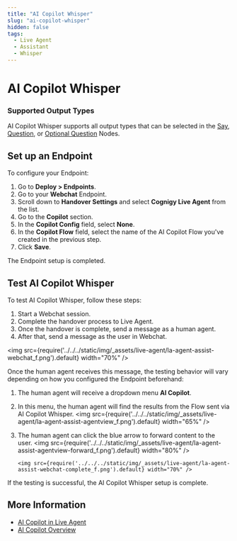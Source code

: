 ```yaml
---
title: "AI Copilot Whisper"
slug: "ai-copilot-whisper"
hidden: false
tags:
  - Live Agent
  - Assistant
  - Whisper
---
```



# AI Copilot Whisper 

<assistantSetup />
 
### Supported Output Types

AI Copilot Whisper supports all output types that can be selected in the [Say](../../ai/build/node-reference/overview.mdx), [Question](../../ai/build/node-reference/overview.mdx), or [Optional Question](../../ai/build/node-reference/overview.mdx) Nodes.

## Set up an Endpoint

To configure your Endpoint:

1. Go to **Deploy > Endpoints**.
2. Go to your **Webchat** Endpoint.
3. Scroll down to **Handover Settings** and select **Cognigy Live Agent** from the list.
4. Go to the **Copilot** section.
5. In the **Copilot Config** field, select **None**.
6. In the **Copilot Flow** field, select the name of the AI Copilot Flow you've created in the previous step.
7. Click **Save**.

The Endpoint setup is completed.

## Test AI Copilot Whisper

To test AI Copilot Whisper, follow these steps:

1. Start a Webchat session.
2. Complete the handover process to Live Agent.
3. Once the handover is complete, send a message as a human agent.
4. After that, send a message as the user in Webchat.

<img src={require('../../../static/img/_assets/live-agent/la-agent-assist-webchat_f.png').default} width="70%" />

Once the human agent receives this message, the testing behavior will vary depending on how you configured the Endpoint beforehand:

1. The human agent will receive a dropdown menu **AI Copilot**. 
2. In this menu, the human agent will find the results from the Flow sent via AI Copilot Whisper.
       <img src={require('../../../static/img/_assets/live-agent/la-agent-assist-agentview_f.png').default} width="65%" />
3. The human agent can click the blue arrow to forward content to the user.
      <img src={require('../../../static/img/_assets/live-agent/la-agent-assist-agentview-forward_f.png').default} width="80%" />

       <img src={require('../../../static/img/_assets/live-agent/la-agent-assist-webchat-complete_f.png').default} width="70%" />

If the testing is successful, the AI Copilot Whisper setup is complete.

## More Information

- [AI Copilot in Live Agent](ai-copilot.mdx)
- [AI Copilot Overview](../../ai-copilot/overview.mdx)